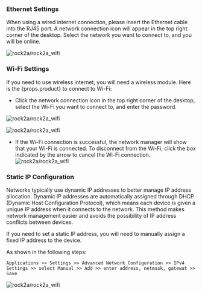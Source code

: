 ### Ethernet Settings

When using a wired internet connection, please insert the Ethernet cable into the RJ45 port. A network connection icon will appear in the top right corner of the desktop. Select the network you want to connect to, and you will be online.

![rock2a/rock2a_wifi](/img/rock2a/rock2a_ethernet.webp)

### Wi-Fi Settings

If you need to use wireless internet, you will need a wireless module. 
Here is the {props.product} to connect to Wi-Fi:

- Click the network connection icon in the top right corner of the desktop, select the Wi-Fi you want to connect to, and enter the password.

![rock2a/rock2a_wifi](/img/rock2a/rock2a_wifi_1.webp)

![rock2a/rock2a_wifi](/img/rock2a/rock2a_wifi_2.webp)

- If the Wi-Fi connection is successful, the network manager will show that your Wi-Fi is connected. To disconnect from the Wi-Fi, click the box indicated by the arrow to cancel the Wi-Fi connection.
![rock2a/rock2a_wifi](/img/rock2a/rock2a_wifi_3.webp)

### Static IP Configuration

Networks typically use dynamic IP addresses to better manage IP address allocation. Dynamic IP addresses are automatically assigned through DHCP (Dynamic Host Configuration Protocol), which means each device is given a unique IP address when it connects to the network. This method makes network management easier and avoids the possibility of IP address conflicts between devices.

If you need to set a static IP address, you will need to manually assign a fixed IP address to the device.

As shown in the following steps:

    Applications >> Settings >> Advanced Network Configuration >> IPv4 Settings >> select Manual >> Add >> enter address, netmask, gatewat >> Save

![rock2a/rock2a_wifi](/img/rock2a/rock2a_static_ip.webp)
